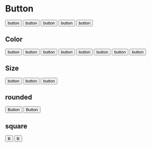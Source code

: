 
# Button

<Demo>
  <Button>button</Button>
  <Button variant="solid">button</Button>
  <Button variant="soft">button</Button>
  <Button variant="outline">button</Button>
  <Button variant="text">button</Button>
</Demo>

## Color

<Demo>
  <Button color="primary" variant="solid">
    button
  </Button>
  <Button color="success" variant="solid">
    button
  </Button>
  <Button color="warning" variant="solid">
    button
  </Button>
  <Button color="danger" variant="solid">
    button
  </Button>
  <Button color="primary" variant="soft">
    button
  </Button>
  <Button color="success" variant="soft">
    button
  </Button>
  <Button color="warning" variant="soft">
    button
  </Button>
  <Button color="danger" variant="soft">
    button
  </Button>
</Demo>

## Size

<Demo>
  <Button variant="solid" size="sm">
    button
  </Button>
  <Button variant="solid" size="md">
    button
  </Button>
  <Button variant="solid" size="lg">
    button
  </Button>
</Demo>

## rounded

<Demo>
  <Button rounded>Button</Button>
  <Button variant="solid" rounded>
    Button
  </Button>
</Demo>

## square

<Demo>
  <Button square>B</Button>
  <Button variant="solid" square>
    B
  </Button>
</Demo>
